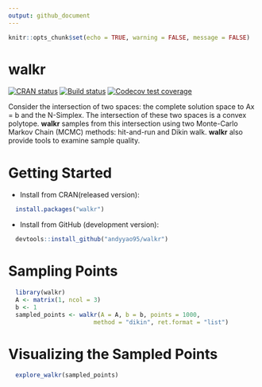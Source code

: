 ```yaml
---
output: github_document
---
```


```r
knitr::opts_chunk$set(echo = TRUE, warning = FALSE, message = FALSE)
```

# walkr

[![CRAN status](https://www.r-pkg.org/badges/version/walkr)](https://cran.r-project.org/package=walkr)
[![Build status](https://travis-ci.org/jeffreyenos/walkr.svg?branch=master)](https://travis-ci.org/jeffreyenos/walkr)
[![Codecov test coverage](https://codecov.io/gh/jeffreyenos/walkr/branch/master/graph/badge.svg)](https://codecov.io/gh/jeffreyenos/walkr?branch=master)

Consider the intersection of two spaces: the complete solution space
to Ax = b and the N-Simplex. The intersection of these two spaces is 
a convex polytope. **walkr** samples from this 
intersection using two Monte-Carlo Markov Chain (MCMC) methods: 
hit-and-run and Dikin walk. **walkr** also provide tools to examine sample 
quality.

# Getting Started

* Install from CRAN(released version):

```r
  install.packages("walkr")
```
  
* Install from GitHub (development version):  

```r
  devtools::install_github("andyyao95/walkr")
```

# Sampling Points  
```r
  library(walkr)  
  A <- matrix(1, ncol = 3)  
  b <- 1    
  sampled_points <- walkr(A = A, b = b, points = 1000, 
                        method = "dikin", ret.format = "list")   
```
# Visualizing the Sampled Points  

```r
  explore_walkr(sampled_points)
```